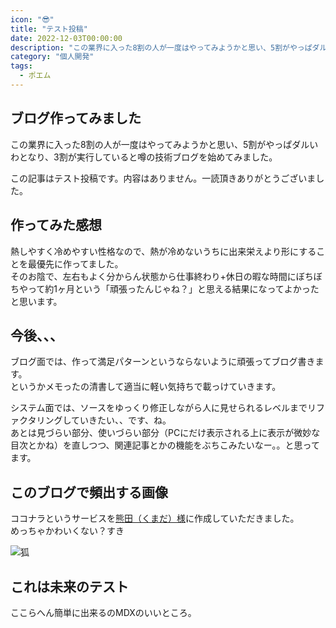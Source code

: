 ```yaml
---
icon: "😎"
title: "テスト投稿"
date: 2022-12-03T00:00:00
description: "この業界に入った8割の人が一度はやってみようかと思い、5割がやっぱダルいわとなり、3割が実行していると噂の技術ブログを始めてみました。  "
category: "個人開発"
tags:
  - ポエム
---
```


## ブログ作ってみました

この業界に入った8割の人が一度はやってみようかと思い、5割がやっぱダルいわとなり、3割が実行していると噂の技術ブログを始めてみました。

この記事はテスト投稿です。内容はありません。一読頂きありがとうございました。

## 作ってみた感想

熱しやすく冷めやすい性格なので、熱が冷めないうちに出来栄えより形にすることを最優先に作ってました。  
そのお陰で、左右もよく分からん状態から仕事終わり+休日の暇な時間にぼちぼちやって約1ヶ月という「頑張ったんじゃね？」と思える結果になってよかったと思います。

## 今後、、、

ブログ面では、作って満足パターンというならないように頑張ってブログ書きます。  
というかメモったの清書して適当に軽い気持ちで載っけていきます。

システム面では、ソースをゆっくり修正しながら人に見せられるレベルまでリファクタリングしていきたい、、です、ね。  
あとは見づらい部分、使いづらい部分（PCにだけ表示される上に表示が微妙な目次とかね）を直しつつ、関連記事とかの機能をぶちこみたいなー。。と思ってます。

## このブログで頻出する画像

ココナラというサービスを[熊田（くまだ）様](https://coconala.com/users/2964176)に作成していただきました。  
めっちゃかわいくない？すき

![狐](./kitune500.webp)

## これは未来のテスト

ここらへん簡単に出来るのMDXのいいところ。

<ExLinkCard url="https://sori883.dev" />
<Twitter url="https://twitter.com/sorinaji/status/1818880196419686847" />
